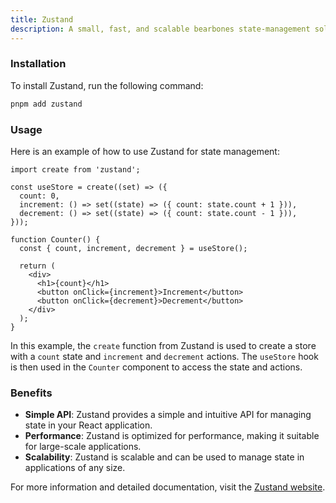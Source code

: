```yaml
---
title: Zustand
description: A small, fast, and scalable bearbones state-management solution for React applications. It provides a simple and efficient way to manage state in your application.
---
```


### Installation

To install Zustand, run the following command:

```sh Terminal
pnpm add zustand
```

### Usage

Here is an example of how to use Zustand for state management:

```tsx counter.tsx
import create from 'zustand';

const useStore = create((set) => ({
  count: 0,
  increment: () => set((state) => ({ count: state.count + 1 })),
  decrement: () => set((state) => ({ count: state.count - 1 })),
}));

function Counter() {
  const { count, increment, decrement } = useStore();

  return (
    <div>
      <h1>{count}</h1>
      <button onClick={increment}>Increment</button>
      <button onClick={decrement}>Decrement</button>
    </div>
  );
}
```

In this example, the `create` function from Zustand is used to create a store with a `count` state and `increment` and `decrement` actions. The `useStore` hook is then used in the `Counter` component to access the state and actions.

### Benefits

- <Icon icon="check" iconType="solid" /> **Simple API**: Zustand provides a simple and intuitive API for managing state in your React application.
- <Icon icon="check" iconType="solid" /> **Performance**: Zustand is optimized for performance, making it suitable for large-scale applications.
- <Icon icon="check" iconType="solid" /> **Scalability**: Zustand is scalable and can be used to manage state in applications of any size.

For more information and detailed documentation, visit the [Zustand website](https://zustand.docs.pmnd.rs/guides/nextjs).
